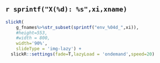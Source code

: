 ## `r sprintf("X(%d): %s",xi,xname)` {-}

```r
slickR(
    g_fnames%>%str_subset(sprintf("env_%04d_",xi)),
    #height=553,
    #width = 800,
    width='90%',
    slideType = 'img-lazy') + 
  slickR::settings(fade=T,lazyLoad = 'ondemand',speed=20)
```